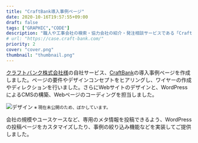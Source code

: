 ```yaml
---
title: "CraftBank導入事例ページ"
date: 2020-10-16T19:57:55+09:00
draft: false
tags: ["GRAPHIC","CODE"]
description: "職人や工事会社の検索・協力会社の紹介・発注相談サービスである「CraftBank」の導入事例ページをWordPressで作成しました。"
# url: "https://case.craft-bank.com/"
priority: 2
cover: "cover.png"
thumbnail: "thumbnail.png"
---
```


[クラフトバンク株式会社様]()の自社サービス、[CraftBank](https://craft-bank.com/)の導入事例ページを作成しました。ページの要件やデザインコンセプトをヒアリングし、ワイヤーの作成やディレクションを行いました。さらにWebサイトのデザインと、WordPressによるCMSの構築、Webページのコーディングを担当しました。

![デザイン](./design.png)
<small>※ 現在未公開のため、ぼかしています。</small>

会社の規模やユースケースなど、専用のメタ情報を投稿できるよう、WordPressの投稿ページをカスタマイズしたり、事例の絞り込み機能などを実装してご提供しました。

